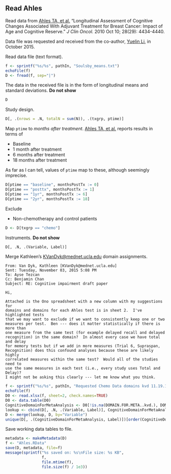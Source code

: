 ## Read Ahles

Read data from 
[Ahles TA, et al.](http://www.ncbi.nlm.nih.gov/pmc/articles/PMC2988635/)
"Longitudinal Assessment of Cognitive Changes Associated With Adjuvant Treatment for Breast Cancer: Impact of Age and Cognitive Reserve."
*J Clin Oncol.* 
2010 Oct 10; 28(29): 4434-4440.

Data file was requested and received from the co-author, [Yuelin Li](https://www.mskcc.org/profile/yuelin-li), in October 2015.

Read data file (text format).

```r
f <- sprintf("%s/%s", pathIn, "Soulsby_means.txt")
echoFile(f)
D <- fread(f, sep="|")
```

The data in the received file is in the form of longitudinal means and standard deviations.
**Do not show**

```r
D
```

Study design.

```r
D[, .(nrows = .N, totalN = sum(N)), .(txgrp, ptime)]
```

Map `ptime` to *months after treatment*.
[Ahles TA, et al.](http://www.ncbi.nlm.nih.gov/pmc/articles/PMC2988635/) reports results in terms of

* Baseline
* 1 month after treatment
* 6 months after treatment
* 18 months after treatment

As far as I can tell, values of `ptime` map to these, although seemingly imprecise.

```r
D[ptime == "baseline", monthsPostTx := 0]
D[ptime == "posttx", monthsPostTx := 1]
D[ptime == "1yr", monthsPostTx := 6]
D[ptime == "2yr", monthsPostTx := 18]
```

Exclude

* Non-chemotherapy and control patients

```r
D <- D[txgrp == "chemo"]
```

Instruments.
**Do not show**

```r
D[, .N, .(Variable, Label)]
```

Merge Kathleen's <KVanDyk@mednet.ucla.edu> domain assignments.

```
From: Van Dyk, Kathleen [KVanDyk@mednet.ucla.edu]
Sent: Tuesday, November 03, 2015 5:08 PM
To: Ayse Tezcan
Cc: Benjamin Chan
Subject: RE: Cognitive impairment draft paper

Hi,
 
Attached is the Ono spreadsheet with a new column with my suggestions for
domains and domains for each Ahles test is in sheet 2.  I've highlighted tests
that we may want to exclude if we want to consistently keep one or two
measures per test.  Ben --- does it matter statistically if there is more than
one measure from the same test (for example delayed recall and delayed
recognition) in the same domain?  In almost every case we have total and delay
for memory tests but if we add in more measures (Trial 6, Supraspan,
Recognition) does this confound analyses because these are likely highly
correlated measures within the same test?  Would all of the studies need to
use the same measures in each test (i.e., every study uses Total and Delay)?
I might not be asking this clearly --- let me know what you think.
```

```r
f <- sprintf("%s/%s", pathIn, "Requested Chemo Data domains kvd 11.19.15 2.xlsx")
echoFile(f)
D0 <- read.xlsx(f, sheet=2, check.names=TRUE)
D0 <- data.table(D0)
CognitiveDomainForMetaAnalysis <- D0[!is.na(DOMAIN.FOR.META..kvd.), DOMAIN.FOR.META..kvd.]
lookup <- cbind(D[, .N, .(Variable, Label)], CognitiveDomainForMetaAnalysis)[, .(Variable, CognitiveDomainForMetaAnalysis)]
D <- merge(lookup, D, by="Variable")
unique(D[, .(CognitiveDomainForMetaAnalysis, Label)])[order(CognitiveDomainForMetaAnalysis, Label)]
```

Save working data tables to file.

```r
metadata <- makeMetadata(D)
f <- "Ahles.RData"
save(D, metadata, file=f)
message(sprintf("%s saved on: %s\nFile size: %s KB", 
                f,
                file.mtime(f),
                file.size(f) / 1e3))
```
